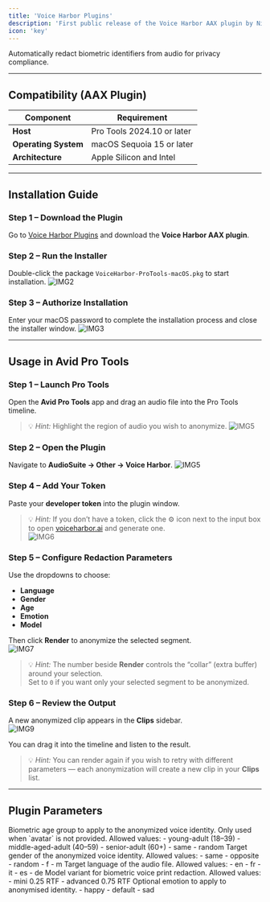 ```yaml
---
title: 'Voice Harbor Plugins'
description: 'First public release of the Voice Harbor AAX plugin by Nijta, providing advanced voice anonymization for media workflows.'
icon: 'key'
---
```


<CardGroup cols={1}>
  <Card
    title="Access Plugins"
    icon="key"
    href="https://voiceharbor.ai"
  >
    Automatically redact biometric identifiers from audio for privacy compliance.
  </Card>
</CardGroup>

---

## Compatibility (AAX Plugin)

| Component       | Requirement                   |
| --------------- | ----------------------------- |
| **Host**        | Pro Tools 2024.10 or later    |
| **Operating System** | macOS Sequoia 15 or later |
| **Architecture**| Apple Silicon and Intel       |

---

## Installation Guide

### Step 1 – Download the Plugin
Go to [Voice Harbor Plugins](https://voiceharbor.ai) and download the **Voice Harbor AAX plugin**.  

### Step 2 – Run the Installer
Double-click the package `VoiceHarbor-ProTools-macOS.pkg` to start installation.
![IMG2](/images/IMG2.png)

### Step 3 – Authorize Installation
Enter your macOS password to complete the installation process and close the installer window.
![IMG3](/images/IMG3.png)

---

## Usage in Avid Pro Tools

### Step 1 – Launch Pro Tools
Open the **Avid Pro Tools** app and drag an audio file into the Pro Tools timeline.
> 💡 *Hint:* Highlight the region of audio you wish to anonymize.
![IMG5](/images/IMG4.png)

### Step 2 – Open the Plugin
Navigate to **AudioSuite → Other → Voice Harbor**.
![IMG5](/images/IMG5.png)

### Step 4 – Add Your Token
Paste your **developer token** into the plugin window.
> 💡 *Hint:* If you don’t have a token, click the ⚙️ icon next to the input box to open [voiceharbor.ai](https://voiceharbor.ai) and generate one.  
![IMG6](/images/IMG6.png)

### Step 5 – Configure Redaction Parameters
Use the dropdowns to choose:
- **Language**
- **Gender**
- **Age**
- **Emotion**
- **Model**

Then click **Render** to anonymize the selected segment.  
![IMG7](/images/IMG7.png)

> 💡 *Hint:* The number beside **Render** controls the “collar” (extra buffer) around your selection.  
Set to `0` if you want only your selected segment to be anonymized.

### Step 6 – Review the Output
A new anonymized clip appears in the **Clips** sidebar.  
![IMG9](/images/IMG8.png)

You can drag it into the timeline and listen to the result.
> 💡 *Hint:* You can render again if you wish to retry with different parameters — each anonymization will create a new clip in your **Clips** list.

---

## Plugin Parameters

<ResponseField name="biometric-age" type="string" default="young-adult">
Biometric age group to apply to the anonymized voice identity. Only used when `avatar` is not provided.
Allowed values:
- young-adult (18–39)
- middle-aged-adult (40–59)
- senior-adult (60+)
- same
- random
</ResponseField>

<ResponseField name="gender" type="string" default="random">
Target gender of the anonymized voice identity.
Allowed values:
- same
- opposite
- random
- f
- m
</ResponseField>

<ResponseField name="language" type="string" default="en">
Target language of the audio file.
Allowed values:
- en
- fr
- it
- es
- de
</ResponseField>

<ResponseField name="model_id" type="string" default="mini">
Model variant for biometric voice print redaction.
Allowed values:
- mini 0.25 RTF
- advanced 0.75 RTF
</ResponseField>

<ResponseField name="emotion" type="string" optional>
Optional emotion to apply to anonymised identity.
- happy
- default
- sad
</ResponseField>
